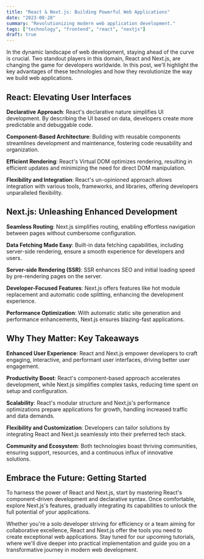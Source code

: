 ```yaml
---
title: "React & Next.js: Building Powerful Web Applications"
date: "2023-08-28"
summary: "Revolutionizing modern web application development."
tags: ["technology", "frontend", "react", "nextjs"]
draft: true
---
```

In the dynamic landscape of web development, staying ahead of the curve is crucial. Two standout players in this domain, React and Next.js, are changing the game for developers worldwide. In this post, we'll highlight the key advantages of these technologies and how they revolutionize the way we build web applications.

## **React: Elevating User Interfaces**

**Declarative Approach**: React's declarative nature simplifies UI development. By describing the UI based on data, developers create more predictable and debuggable code.

**Component-Based Architecture**: Building with reusable components streamlines development and maintenance, fostering code reusability and organization.

**Efficient Rendering**: React's Virtual DOM optimizes rendering, resulting in efficient updates and minimizing the need for direct DOM manipulation.

**Flexibility and Integration**: React's un-opinioned approach allows integration with various tools, frameworks, and libraries, offering developers unparalleled flexibility.

## **Next.js: Unleashing Enhanced Development**

**Seamless Routing**: Next.js simplifies routing, enabling effortless navigation between pages without cumbersome configuration.

**Data Fetching Made Easy**: Built-in data fetching capabilities, including server-side rendering, ensure a smooth experience for developers and users.

**Server-side Rendering (SSR)**: SSR enhances SEO and initial loading speed by pre-rendering pages on the server.

**Developer-Focused Features**: Next.js offers features like hot module replacement and automatic code splitting, enhancing the development experience.

**Performance Optimization**: With automatic static site generation and performance enhancements, Next.js ensures blazing-fast applications.

## **Why They Matter: Key Takeaways**

**Enhanced User Experience**: React and Next.js empower developers to craft engaging, interactive, and performant user interfaces, driving better user engagement.

**Productivity Boost**: React's component-based approach accelerates development, while Next.js simplifies complex tasks, reducing time spent on setup and configuration.

**Scalability**: React's modular structure and Next.js's performance optimizations prepare applications for growth, handling increased traffic and data demands.

**Flexibility and Customization**: Developers can tailor solutions by integrating React and Next.js seamlessly into their preferred tech stack.

**Community and Ecosystem**: Both technologies boast thriving communities, ensuring support, resources, and a continuous influx of innovative solutions.

## **Embrace the Future: Getting Started**

To harness the power of React and Next.js, start by mastering React's component-driven development and declarative syntax. Once comfortable, explore Next.js's features, gradually integrating its capabilities to unlock the full potential of your applications.

Whether you're a solo developer striving for efficiency or a team aiming for collaborative excellence, React and Next.js offer the tools you need to create exceptional web applications. Stay tuned for our upcoming tutorials, where we'll dive deeper into practical implementation and guide you on a transformative journey in modern web development.
